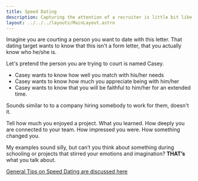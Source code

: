 ```yaml
---
title: Speed Dating
description: Capturing the attention of a recruiter is little bit like Speed Dating
layout: ../../../layouts/MainLayout.astro
---
```


Imagine you are courting a person you want to date with this letter. That dating target wants to know that this isn't a form letter, that you actually know who he/she is. 

Let's pretend the person you are trying to court is named Casey.
- Casey wants to know how well you match with his/her needs
- Casey wants to know how much you appreciate being with him/her
- Casey wants to know that you will be faithful to him/her for an extended time. 

Sounds similar to to a company hiring somebody to work for them, doesn't it.

Tell how much you enjoyed a project. What you learned. How deeply you are connected to your team. How impressed you were. How something changed you. 

My examples sound silly, but can’t you think about something during schooling or projects that stirred your emotions and imagination? **THAT’s** what you talk about.

[General Tips on Speed Dating are discussed here](../common-ideas/speed-dating)


